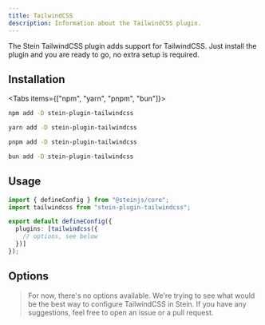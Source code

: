 ```yaml
---
title: TailwindCSS
description: Information about the TailwindCSS plugin.
---
```


The Stein TailwindCSS plugin adds support for TailwindCSS. Just install the plugin and you are ready to go, no extra setup is required.

## Installation

<Tabs items={["npm", "yarn", "pnpm", "bun"]}>
```bash tab="npm"
npm add -D stein-plugin-tailwindcss
```

```bash tab="yarn"
yarn add -D stein-plugin-tailwindcss
```

```bash tab="pnpm"
pnpm add -D stein-plugin-tailwindcss
```

```bash tab="bun"
bun add -D stein-plugin-tailwindcss
```
</Tabs>

## Usage

```typescript
import { defineConfig } from "@steinjs/core";
import tailwindcss from "stein-plugin-tailwindcss";

export default defineConfig({
  plugins: [tailwindcss({
    // options, see below
  })]
});
```

## Options
> For now, there's no options available. We're trying to see what would be the best way to configure TailwindCSS in Stein. If you have any suggestions, feel free to open an issue or a pull request.